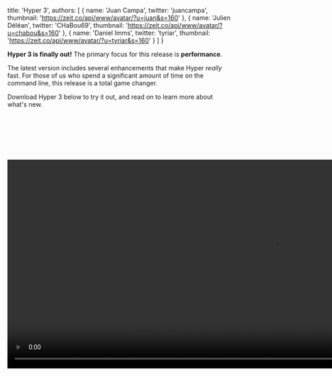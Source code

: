 
  title: 'Hyper 3',
  authors: [
    {
      name: 'Juan Campa',
      twitter: 'juancampa',
      thumbnail: 'https://zeit.co/api/www/avatar/?u=juan&s=160'
    },
    {
      name: 'Julien Déléan',
      twitter: 'CHaBou69',
      thumbnail: 'https://zeit.co/api/www/avatar/?u=chabou&s=160'
    },
    {
      name: 'Daniel Imms',
      twitter: 'tyriar',
      thumbnail: 'https://zeit.co/api/www/avatar/?u=tyriar&s=160'
    }
  ]
}


**Hyper 3 is finally out!** The primary focus for this release is **performance**.

The latest version includes several enhancements that make Hyper _really_ fast.
For those of us who spend a significant amount of
time on the command line, this release is a total game changer.

Download Hyper 3 below to try it out, and read on to learn more about
what's new.

<br/>
<br/>

<div className="button">
  <DownloadButton />
</div>
<br/>
<br/>

<br/>
<br/>
<video
    id="vid"
    src="/blog/comparison.mp4"
    className="oversize"
    autoPlay
    loop
    muted
    width="1200"
    height="470"
    />
 <br/>
<br/>
<br/>

## Getting There

Looking back on this release, a pleasant surprise has been
how little time it took from _"let's make this thing faster"_ to _"Holy shell! That's fast!"_

Below, we visit some of the important changes that were shipped as part of this release:

<br />

### WebGL Renderer

The renderer is the piece of code that draws actual pixels on the screen based on the state of the terminal.
The original Hyper renderer was based on the DOM. While that was a flexible approach thanks to CSS, it was also very slow.

Hyper 2 improved upon this by switching from `hterm` to `xterm.js` and using its
canvas-based renderer. While that made Hyper 2 faster, for Hyper 3 we knew it was
possible to deliver even faster performance by completely rewriting the renderer with
[WebGL](https://developer.mozilla.org/en-US/docs/Web/API/WebGL_API).
By fortunate coincidence, as we were still figuring things out,
[Daniel Imms](https://github.com/tyriar) (from `xterm.js` and `VSCode` fame), [just returned from a "vacation"](https://twitter.com/Tyriar/status/1064932797016489984)
where he happened to be write a shiny new WebGL renderer.

Isn't the open source community just amazing? We immediately merged Daniel's branch onto a test fork, and well,
it ran circles around Hyper 2. Thanks [Daniel](https://twitter.com/Tyriar)!

We are aware of a few minor limitations with using this renderer (e.g selection is always black-and-white,
and you can't have more than 16 terminals visible simultaneously) but the performance
benefits outweigh them. The new renderer is still work-in-progress, so you can expect further improvements in the near future.

<br />

### IPC Batching

We also discovered that commands that were very verbose would cause Hyper to
temporarily choke for a few seconds. For example, running `find ~` would cause Hyper to:

- Run painfully slow for ~5 seconds (at ~1 frame-per-second)
- Suddenly get faster (at ~15 frames-per-second) and finish printing everything in ~10 seconds.

Digging within the CPU profile, we noticed that the "renderer" process was
spending most of its time handling an overwhelming amount of messages coming
in from the main process.

<img className="oversize" src="/blog/hyper2.png" load="lazy" width="5469" height="1297" />
<p className="caption">Hyper 2</p>
<img className="oversize" src="/blog/hyper3.png" load="lazy" width="5493" height="1315" />
<p className="caption">Hyper 3</p>
<p className="caption">
  It is easy to see the difference between Hyper v2 and v3.
  <br/>
  The pink segments represent the time spent in processing IPC, instead of parsing
  or rendering.
</p>

Electron uses a multi-process architecture where each window runs on its own separate
"renderer" process. Additionally, there's one Node.js-based "main" process that
communicates directly with the underlying OS. In order for terminal data to be rendered by Hyper, it must
be passed from the main process to the renderer process using IPC (Inter-Process
Communication).

**Node's IPC, unfortunately, comes with a non-trivial amount of overhead.**
Messages are sent back and forth as **JSON strings**, which must be encoded on
one side and decoded on the other. Also, receiving data through IPC is
an async operation, and thus queued in V8's event loop. Yielding back to the
event loop each time after processing small messages makes matters further worse.
This repeated IPC caused thrashing when processing bursts of text (like running
`cat` on a large file).

To mitigate this problem, we came up with a simple solution: **batch data into larger chunks
before sending them to the renderer process**. IPC batching reduces the number of
messages for verbose commands significantly and allows the renderer to focus on,
well, rendering.

One important consideration was to **batch as much data as possible to reduce the IPC
overhead, but not so much that we introduce perceivable latency**.
With this approach, the renderer process now spends most of its time doing
terminal emulation and rendering instead of processing IPC messages.
The outcome is a much smoother, and faster terminal.

On a similar vein, we are also testing a new approach to [decide how much data
is parsed](https://github.com/zeit/xterm.js/pull/4/files) before yielding to the
renderer. The idea is to prevent skipped frames for a more responsive terminal.

<br />

### Electron V3

Hyper 3 bumps the underlying Electron from V1 to V3. We also
tested V4, but a [regression in the Canvas
API](https://bugs.chromium.org/p/chromium/issues/detail?id=683994#c35) forced us
to stay on V3. The upgrade brings in newer versions of V8 and Node.js, and
their corresponding bug fixes.

<br />

### Faster Startup Time

Hyper 3 improves startup time by creating the first _pseudoterminal (pty)_ as
soon as possible. A pty is a facility provided by operating systems to allow programs such as
Hyper to emulate terminals.

In previous versions, Hyper would wait for the Chromium window to open, send an "I'm ready" message,
and _only then_ create the pty. Those two activities take a substantial amount of time,
but could be done in parallel.

Hyper 3 starts initializing both at the same time. By the time the window says "I'm ready", the pty
is already warmed-up and ready to be consumed. This gives Hyper 3 a decent boost in launch time
(about 150ms on Linux, potentially better on other platforms).

<br />

### Emoji Support

If you're on MacOS, you can now press `Command + Control + Space` to get an
emoji popup and [jazz up those commit messages](https://gitmoji.carloscuesta.me/).

<img src="/blog/supports-emoji.png" load="lazy" width="1062" height="950" />
  <p className="caption">With the new emoji support, introducing emoji within Git commits (or elsewhere) is easier than ever.</p>
<br/>

### More Themes on Hyper Store

Since Hyper 2, we have added many new themes into the [Hyper Store](https://hyper.is/themes?newest).
This means it's now even easier to customise your Hyper experience to your personality.

We have a detailed contribution page that explains how you can go about
[enlisting your extension](https://github.com/zeit/hyper-site/wiki/Submitting-a-new-plugin-or-theme-to-Hyper-Store).
We encourage all contribution and look forward to adding more themes and plugins from the community!

<img src="/blog/themes.png" load="lazy"  width="1800" height="1360" />
<p className="caption">Hyper supports themes, allowing you to customise your development experience.</p>

## The Road Ahead

Terminals have existed since the 60s, and have been a powerful tool in our workflows.
Their flexibility guarantees that they will remain relevant for years to
come. [We're in for the long haul](https://twitter.com/rauchg/status/1074381303506587650).

Hyper is a new kind of terminal, built on top of web technology, with a focus on
extensibility. This opens new possibilities that can make the CLI experience
[more productive](https://github.com/chabou/hyper-pane) (and [fun](https://github.com/Aaronius/hyper-cat))!

We're excited to keep improving Hyper, both in terms of performance and
capabilities — there's a lot to do. Hyper is completely open source, and we welcome your
[involvement and contribution](https://github.com/zeit/hyper).

<br />

## Acknowledgments

We're genuinely thankful to the open source community. We're not saying this only because
we are building on top of an incredible set of open source libraries, but also because we find
the helpful ethos of the community very touching.

As soon as the [`xterm.js`](https://github.com/xtermjs/xterm.js/) team heard we
were working on performance, they jumped right in and helped us with
feedback and several initiatives they had on their side. We would like to extend
huge thanks to [Daniel Imms](https://github.com/tyriar),
[@Jerch](https://github.com/jerch) and
[Benjamin Staneck](https://github.com/stanzilla) for their contribution and feedback.
